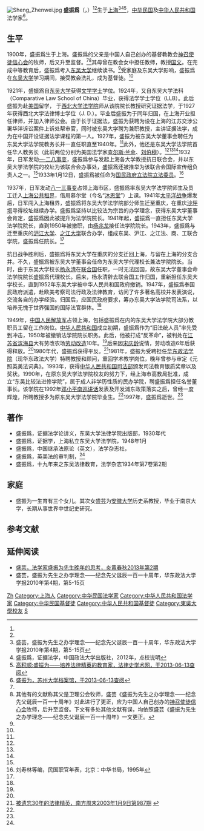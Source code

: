 [[File:Sheng_Zhenwei.jpg|thumb]]
'''盛振爲'''（{{lang-en|Robert C. W. Sheng}}，{{bd|1900年||1997年|}}）<ref name=szdx/><ref name=nfw/>生于[[上海|上海]]<ref name=huadong>盛芸，盛振为先生之办学理念——纪念先父诞辰一百一十周年，华东政法大学学报2010年第4期，第5-15页</ref><ref name=sheng>盛振爲，证据法学，中国政法大学出版社，2012年，点校说明</ref><ref name=gao>[http://jyw.znufe.edu.cn/flsxsw/articleshow.asp?c_class=5&id=3104&c_page=1 高积顺:盛振为——培养法律精英的教育家，法律史学术网，于2013-06-13查阅]{{dead link|date=2018年4月 |bot=InternetArchiveBot |fix-attempted=yes }}</ref>，[[中华民国|中华民国]]及[[中华人民共和国|中华人民共和国]]法学家<ref name=szdx>[http://dag.suda.edu.cn/ShowPeople.asp?id=333 盛振为，苏州大学档案馆，于2013-06-13查阅]{{dead link|date=2018年4月 |bot=InternetArchiveBot |fix-attempted=yes }}</ref>。

==生平==
1900年，盛振爲生于上海。盛振爲的父亲是中国人自己创办的基督教教会[[神召使徒信心会|神召使徒信心会]]的牧师，后又升至监督。<ref name=huadong/><ref>其他有的文献称其父是卫理公会牧师，盛芸《盛振为先生之办学理念——纪念先父诞辰一百一十周年》对此进行了更正，应为中国人自己创办的[[神召使徒信心会|神召使徒信心会]]牧师，后升至监督。下文有多处其他文献有误，均依照盛芸《盛振为先生之办学理念——纪念先父诞辰一百一十周年》一文更正。</ref>其母曾在教会女中担任教师，教授[[国文|国文]]。在完成中等教育后，盛振爲考入[[东吴大学|东吴大学]]继续读书。<ref name=huadong/>受家庭及东吴大学影响，盛振爲在[[东吴大学|东吴大学]]学习期间，接受教会洗礼，成为基督徒。<ref name=gao/>

1921年，盛振爲自[[东吴大学|东吴大学]]获得[[文学学士|文学学士]]学位。1924年，又自东吴大学法科（Comparative Law School of China）毕业，获得法学学士学位（LLB）。此后盛振为赴[[美国|美国]]留学， 于[[西北大学普利兹克法学院|西北大学法学院]]师从该院院长{{le|約翰·亨利·威格摩爾|John Henry Wigmore|威格摩爾}}教授研究证据法学，于1927年获得西北大学法律博士学位（J. D.）。毕业后盛振为于同年归国，在上海开业担任律师，并加入律师公会。由于长于证据法，盛振为获聘为设在上海的江苏交涉公署华洋诉讼案件上诉处帮审官，同时被东吴大学聘为兼职教授，主讲证据法学，成为在中国开设证据法学课程的第一人。1927年，盛振为被东吴大学董事会聘任为东吴大学法学院教务长并一直任职直至1940年。<ref name=huadong/>此外，他还是东吴大学法学院首任华人教务长（此前两位分别为美国法学家[[查尔斯·兰金|查尔斯·兰金]]、[[刘伯穆|刘伯穆]]）。<ref name=szdx/><ref name=sheng/><ref name=gao/>1932年，日军发动[[一·二八事变|一·二八事变]]，盛振爲参与发起上海各大学教授抗日联合会，并以东吴大学法学院的校址为该联合会办事处，盛振爲还被推举为该联合会国际宣传组负责人之一。<ref name=huadong/>1933年1月12日，盛振爲被任命为[[国民政府|国民政府]][[立法院|立法院]][[立法委员|立法委员]]。<ref>刘寿林等编，民国职官年表，北京：中华书局，1995年</ref>

1937年，日军发动[[八一三事变|八一三事变]]占领上海市区，盛振爲率东吴大学法学院师生及员工迁入[[上海公共租界|上海公共租界]]，借用慕尔堂（今名“[[沐恩堂|沐恩堂]]”）上课。1941年[[太平洋战争|太平洋战争]]爆发后，日军闯入上海租界，盛振爲将东吴大学法学院部分师生迁至重庆，在重庆[[沙坪坝|沙坪坝]]寻得校址继续办学。盛振爲坚持以比较法为宗旨的办学理念，获得东吴大学董事会肯定，盛振爲因此被提升为法学院院长。1941年起，盛振爲一直担任东吴大学法学院院长，直到1950年被撤职，由[[杨兆龙|杨兆龙]]接任法学院院长。1943年，盛振爲与迁至重庆的[[沪江大学|沪江大学]]、[[之江大学|之江大学]]联合办学，组成东吴、沪江、之江法、商、工联合学院，盛振爲任院长。<ref name=huadong/>

抗日战争胜利后，盛振爲将东吴大学在重庆的分支迁回上海，与留在上海的分支合并。不久，盛振爲被东吴大学董事会任命为东吴大学代理校长兼法学院院长。当时，由于东吴大学校长[[杨永清|杨永清]]在[[联合国|联合国]]任职，一时无法回国，故东吴大学董事会命法学院院长盛振爲代理校长。后来，杨永清辞去联合国工作归国，重新担任东吴大学校长，直到1952年东吴大学被中华人民共和国政府撤销。1947年，盛振爲奉国民政府派遣，赴欧美考察司法行政及法律教育，访问了许多著名高校并发表演说，交流各自的办学经验。归国后，应国民政府要求，筹办东吴大学法学院司法系，以培养无愧于世界强国的国际法官群体。<ref name=huadong/>

1949年，[[中国人民解放军|中国人民解放军]]占领上海，包括盛振爲在内的东吴大学法学院大部分教职员工留在工作岗位。[[中华人民共和国|中华人民共和国]]成立初期，盛振爲作为“旧法统人员”率先受到冲击，1950年被撤销法学院院长职务。此后，他被打成“反革命”，被判处在[[江苏省|江苏省]][[滨海县|滨海县]]大有劳改农场[[劳动改造|劳动改造]]10年。<ref name=huadong/>后来因[[宋庆龄|宋庆龄]]说情，劳动改造6年后获得释放。<ref name=nfw/>1980年代，盛振爲获得平反。<ref name="nfw">[http://www.southcn.com/weekend/commend/200301090004.htm 被遗忘30年的法律精英，南方周末2003年1月9日第987期] {{webarchive|url=https://web.archive.org/web/20130612055446/http://www.southcn.com/weekend/commend/200301090004.htm |date=2013年6月12日 }}</ref>1981年，盛振为受聘担任[[华东政法学院|华东政法学院]]（现华东政法大学）特聘教授和顾问，重回学术教学岗位，晚年曾参与审定《元照英美法词典》。1993年，获得[[中华人民共和国司法部|中华人民共和国司法部]]颁发司法教育银质奖章以及奖状。1990年，在原东吴大学法学院校友的努力下，经上海市高教局批准，成立“东吴比较法进修学院”，属于成人非学历性质的民办学院，聘盛振爲担任名誉董事长。该学院在1992年[[邓小平|邓小平]][[南巡讲话|南巡讲话]]发表及开发浦东政策落实之后，曾经一度辉煌，所聘教授多为原东吴大学法学院毕业生。<ref name="huadong" />1997年，盛振爲逝世。<ref name="szdx" />

==著作==
*盛振爲，证据法学论讲义，东吴大学法律学院出版部，1930年代
*盛振爲，证据学，上海私立东吴大学法学院，1948年1月
*盛振爲，中国继承法原论（英文），法学杂志社，
*盛振爲，英美法的审判制，<ref name=szdx/>
*盛振爲，十九年来之东吴法律教育，法学杂志1934年第7卷第2期

==家庭==
*盛振为一生育有三个女儿。其次女[[盛芸|盛芸]]为[[安徽大学|安徽大学]]历史系教授，毕业于南京大学，长期从事世界中世纪史研究。

==参考文献==
{{reflist}}

==延伸阅读==
*[http://www.aisixiang.com/data/61523.html?page=1 盛芸，法学家盛振为先生晚年的思考，炎黄春秋2013年第2期] {{Wayback|url=http://www.aisixiang.com/data/61523.html?page=1 |date=20190520154458 }}
*盛芸，盛振为先生之办学理念——纪念先父诞辰一百一十周年，华东政法大学学报2010年第4期，第5-15页

{{start box}}
{{s-edu}}
{{s-before|[[刘伯穆|刘伯穆]]|（东吴大学法科教务长）}}
{{s-title|[[东吴大学法学院|东吴大学法学院]]教务长|1927年—1940年}}
{{s-after|？}}
{{s-before|[[吴经熊|吴经熊]]}}
{{s-title|[[东吴大学法学院|东吴大学法学院]]院长|1941年—1950年}}
{{s-after|[[杨兆龙|杨兆龙]]}}
{{end box}}

{{第3屆中華民國訓政時期立法委員名單}}
{{第4屆中華民國訓政時期立法委員名單}}
{{DEFAULTSORT:Sheng盛}}
[[Category:盛姓|Zh]]
[[Category:上海人|Category:上海人]]
[[Category:中华民国法学家|Category:中华民国法学家]]
[[Category:中华人民共和国法学家|Category:中华人民共和国法学家]]
[[Category:中华民国基督徒|Category:中华民国基督徒]]
[[Category:中华人民共和国基督徒|Category:中华人民共和国基督徒]]
[[Category:東吳大學校友|Category:東吳大學校友]]
[[Category:美國西北大學校友|S]]